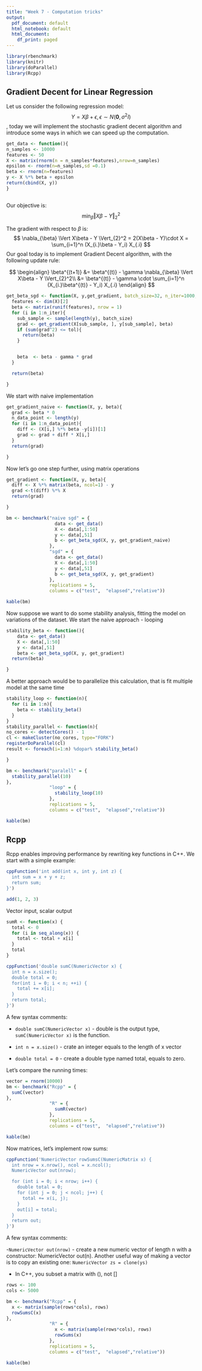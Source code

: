 ```yaml
---
title: "Week 7 - Computation tricks"
output:
  pdf_document: default
  html_notebook: default
  html_document:
    df_print: paged
---
```

```r
library(rbenchmark)
library(knitr)
library(doParallel)
library(Rcpp)

```

## Gradient Decent for Linear Regression

Let us consider the following regression model:
$$Y = X\beta + \epsilon, \epsilon \sim N(\mathbf{0}, \sigma^2 I)$$, today we will implement the stochastic gradient decent algorithm and introduce some ways in which we can speed up the computation.
```r

get_data <- function(){
n_samples <- 10000
features <- 50
X <- matrix(rnorm(n = n_samples*features),nrow=n_samples)
epsilon <- rnorm(n=n_samples,sd =0.1)
beta <- rnorm(n=features)
y <- X %*% beta + epsilon
return(cbind(X, y))
}



```

Our objective is:
$$
\min_{\beta}\Vert X\beta - Y  \Vert_{2}^2
$$

The gradient with respect to $\beta$ is:
$$
\nabla_{\beta} \Vert X\beta - Y  \Vert_{2}^2 = 2(X\beta - Y)\cdot X = \sum_{i=1}^n (X_{i.}\beta - Y_i) X_{.i}
$$
Our goal today is to implement Gradient Decent algorithm, with the following update rule:



$$
\begin{align}
\beta^{(t+1)} &= \beta^{(t)} - \gamma \nabla_{\beta} \Vert X\beta - Y  \Vert_{2}^2\\
&= \beta^{(t)} - \gamma \cdot \sum_{i=1}^n (X_{i.}\beta^{(t)} - Y_i) X_{.i}
\end{align}
$$

```r
get_beta_sgd <- function(X, y,get_gradient, batch_size=32, n_iter=1000, tol=0.01, gamma = 0.001){
  features <- dim(X)[2]
  beta <- matrix(runif(features), nrow = 1)
  for (i in 1:n_iter){
    sub_sample <- sample(length(y), batch_size)
    grad <- get_gradient(X[sub_sample, ], y[sub_sample], beta)
    if (sum(grad^2) <= tol){
      return(beta)
    }


    beta  <- beta - gamma * grad
  }

  return(beta)

}

```
We start with naive implementation
```r
get_gradient_naive <- function(X, y, beta){
  grad <- beta * 0
  n_data_point <- length(y)
  for (i in 1:n_data_point){
    diff <- (X[i,] %*% beta -y[i])[1]
    grad <- grad + diff * X[i,]
  }
  return(grad)

}

```

Now let's go one step further, using matrix operations

```r
get_gradient <- function(X, y, beta){
  diff <- X %*% matrix(beta, ncol=1) - y
  grad <-t(diff) %*% X
  return(grad)

}
```

```r

bm <- benchmark("naive sgd" = {
                  data <- get_data()
                  X <- data[,1:50]
                  y <- data[,51]
                  b <- get_beta_sgd(X, y, get_gradient_naive)
                },
                "sgd" = {
                  data <- get_data()
                  X <- data[,1:50]
                  y <- data[,51]
                  b <- get_beta_sgd(X, y, get_gradient)
                },
                replications = 5,
                columns = c("test",  "elapsed","relative"))

kable(bm)

```


Now suppose we want to do some stability analysis, fitting the model on variations of the dataset.
We start the naive approach - looping
```r
stability_beta <- function(){
    data <- get_data()
    X <- data[,1:50]
    y <- data[,51]
    beta <- get_beta_sgd(X, y, get_gradient)
  return(beta)

}


```


A better approach would be to parallelize this calculation, that is fit multiple model at the same time

```r


stability_loop <- function(n){
  for (i in 1:n){
    beta <- stability_beta()
  }
}
stability_parallel <- function(n){
no_cores <- detectCores() - 1
cl <- makeCluster(no_cores, type="FORK")
registerDoParallel(cl)
result <- foreach(i=1:n) %dopar% stability_beta()

}
```


```r
bm <- benchmark("paralell" = {
  stability_parallel(10)
},
                "loop" = {
                  stability_loop(10)
                },
                replications = 5,
                columns = c("test",  "elapsed","relative"))

kable(bm)


```

## Rcpp

Rcpp enables improving performance by rewriting key functions in C++.
We start with a simple example:


```r
cppFunction('int add(int x, int y, int z) {
  int sum = x + y + z;
  return sum;
}')

add(1, 2, 3)

```



Vector input, scalar output

```r
sumR <- function(x) {
  total <- 0
  for (i in seq_along(x)) {
    total <- total + x[i]
  }
  total
}

cppFunction('double sumC(NumericVector x) {
  int n = x.size();
  double total = 0;
  for(int i = 0; i < n; ++i) {
    total += x[i];
  }
  return total;
}')

```

A few syntax comments:

- `double sumC(NumericVector x)` - double is the output type, `sumC(NumericVector x)` is the function.

- `int n = x.size()` - crate an integer equals to the length of x vector

- `double total = 0` - create a double type named total, equals to zero.


Let's compare the running times:

```r
vector = rnorm(10000)
bm <- benchmark("Rcpp" = {
  sumC(vector)
},
                "R" = {
                  sumR(vector)
                },
                replications = 5,
                columns = c("test",  "elapsed","relative"))

kable(bm)
```


Now matrices, let's implement row sums:
```r
cppFunction('NumericVector rowSumsC(NumericMatrix x) {
  int nrow = x.nrow(), ncol = x.ncol();
  NumericVector out(nrow);

  for (int i = 0; i < nrow; i++) {
    double total = 0;
    for (int j = 0; j < ncol; j++) {
      total += x(i, j);
    }
    out[i] = total;
  }
  return out;
}')

```

A few syntax comments:

-`NumericVector out(nrow)` - create a new numeric vector of length n with a constructor: NumericVector out(n). Another useful way of making a vector is to copy an existing one: `NumericVector zs = clone(ys)`

- In C++, you subset a matrix with (), not []


```r
rows <- 100
cols <- 5000

bm <- benchmark("Rcpp" = {
  x <- matrix(sample(rows*cols), rows)
  rowSumsC(x)
},
                "R" = {
                  x <- matrix(sample(rows*cols), rows)
                  rowSums(x)
                },
                replications = 5,
                columns = c("test",  "elapsed","relative"))

kable(bm)
```

